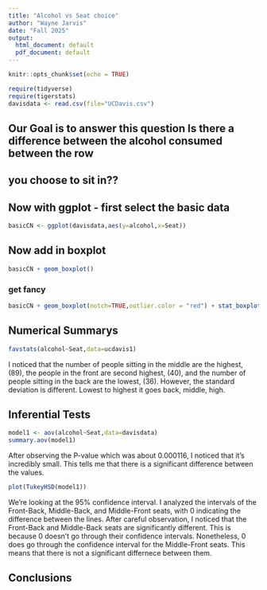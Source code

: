 ```yaml
---
title: "Alcohol vs Seat choice"
author: "Wayne Jarvis"
date: "Fall 2025"
output:
  html_document: default
  pdf_document: default
---
```


```r
knitr::opts_chunk$set(echo = TRUE)
```

```r
require(tidyverse)
require(tigerstats)
davisdata <- read.csv(file="UCDavis.csv")
```
## Our Goal is to answer this question Is there a difference between the alcohol consumed between the row
## you choose to sit in??

## Now with ggplot - first select the basic data

```r
basicCN <- ggplot(davisdata,aes(y=alcohol,x=Seat))
```
## Now add in boxplot

```r
basicCN + geom_boxplot()
```
  
  
### get fancy  

```r
basicCN + geom_boxplot(notch=TRUE,outlier.color = "red") + stat_boxplot(geom ='errorbar') + labs(title="Fancy notch boxplot \n with 2 lines")
```

## Numerical Summarys 

```r
favstats(alcohol~Seat,data=ucdavis1)
```

I noticed that the number of people sitting in the middle are the highest, (89), the people in the front are second highest, (40), and the number of people sitting in the back are the lowest, (36). However, the standard deviation is different. Lowest to highest it goes back, middle, high.

## Inferential Tests

```r
model1 <- aov(alcohol~Seat,data=davisdata)
summary.aov(model1)
```

After observing the P-value which was about 0.000116, I noticed that it's incredibly small. This tells me that there is a significant difference between the values.

```r
plot(TukeyHSD(model1))
```

We're looking at the 95% confidence interval. I analyzed the intervals of the Front-Back, Middle-Back, and Middle-Front seats, with 0 indicating the difference between the lines. After careful observation, I noticed that the Front-Back and Middle-Back seats are significantly different. This is because 0 doesn't go through their confidence intervals. Nonetheless, 0 does go through the confidence interval for the Middle-Front seats. This means that there is not a significant differnece between them. 

## Conclusions


